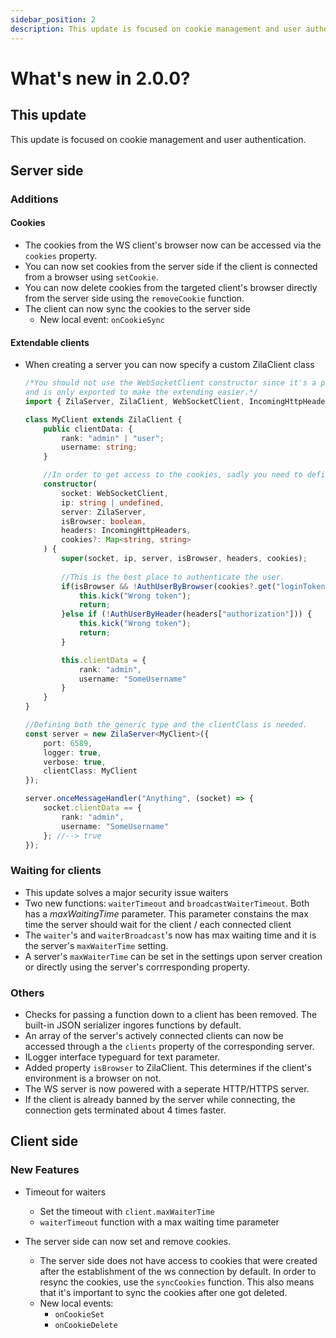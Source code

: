 ```yaml
---
sidebar_position: 2
description: This update is focused on cookie management and user authentication. 
---
```


# What's new in 2.0.0?

## This update

This update is focused on cookie management and user authentication.

## Server side

### Additions

#### Cookies

- The cookies from the WS client's browser now can be accessed via the `cookies` property.
- You can now set cookies from the server side if the client is connected from a browser using `setCookie`.
- You can now delete cookies from the targeted client's browser directly from the server side using the `removeCookie` function.
- The client can now sync the cookies to the server side
  - New local event: `onCookieSync`

#### Extendable clients

- When creating a server you can now specify a custom ZilaClient class

  ```ts
  /*You should not use the WebSocketClient constructor since it's a part of the `ws` npm package,
  and is only exported to make the extending easier.*/
  import { ZilaServer, ZilaClient, WebSocketClient, IncomingHttpHeaders } from "zilaws-server";

  class MyClient extends ZilaClient {
      public clientData: {
          rank: "admin" | "user";
          username: string;
      }

      //In order to get access to the cookies, sadly you need to define the constructor by hand.
      constructor(
          socket: WebSocketClient,
          ip: string | undefined,
          server: ZilaServer,
          isBrowser: boolean,
          headers: IncomingHttpHeaders,
          cookies?: Map<string, string>
      ) {
          super(socket, ip, server, isBrowser, headers, cookies);
          
          //This is the best place to authenticate the user.
          if(isBrowser && !AuthUserByBrowser(cookies?.get("loginToken"))) {
              this.kick("Wrong token");
              return;
          }else if (!AuthUserByHeader(headers["authorization"])) {
              this.kick("Wrong token");
              return;
          }

          this.clientData = {
              rank: "admin",
              username: "SomeUsername"
          }
      }
  }

  //Defining both the generic type and the clientClass is needed.
  const server = new ZilaServer<MyClient>({
      port: 6589,
      logger: true,
      verbose: true,
      clientClass: MyClient
  });

  server.onceMessageHandler("Anything", (socket) => {
      socket.clientData == {
          rank: "admin",
          username: "SomeUsername"
      }; //--> true
  });
  ```

### Waiting for clients

- This update solves a major security issue waiters
- Two new functions: `waiterTimeout` and `broadcastWaiterTimeout`. Both has a *maxWaitingTime* parameter. This parameter constains the max time the server should wait for the client / each connected client
- The `waiter`'s and `waiterBroadcast`'s now has max waiting time and it is the server's `maxWaiterTime` setting.
- A server's `maxWaiterTime` can be set in the settings upon server creation or directly using the server's corrresponding property.

### Others

- Checks for passing a function down to a client has been removed. The built-in JSON serializer ingores functions by default.
- An array of the server's actively connected clients can now be accessed through a the `clients` property of the corresponding server.
- ILogger interface typeguard for text parameter.
- Added property `isBrowser` to ZilaClient. This determines if the client's environment is a browser on not.
- The WS server is now powered with a seperate HTTP/HTTPS server.
- If the client is already banned by the server while connecting, the connection gets terminated about 4 times faster.

## Client side

### New Features

- Timeout for waiters
  - Set the timeout with `client.maxWaiterTime`
  - `waiterTimeout` function with a max waiting time parameter

- The server side can now set and remove cookies.
  - The server side does not have access to cookies that were created after the establishment of the ws connection by default. In order to resync the cookies, use the `syncCookies` function. This also means that it's important to sync the cookies after one got deleted.
  - New local events:
    - `onCookieSet`
    - `onCookieDelete`